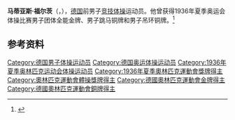 {{NoteTA|G1=Sports}}
'''马蒂亚斯·福尔茨'''（{{lang-de|Matthias Volz}}，{{bd|1910年|5月4日|2004年|8月26日}}），[[德国|德国]]前男子[[竞技体操|竞技体操]]运动员。他曾获得1936年夏季奥运会体操比赛男子团体全能金牌、男子跳马铜牌和男子吊环铜牌。<ref>{{Cite web|title=Matthias VOLZ|url=https://www.olympic.org/matthias-volz|accessdate=2021-03-21|work=International Olympic Committee}}</ref>

== 参考资料 ==
{{reflist}}

{{奥林匹克运动会体操比赛男子团体全能冠军|1936}}

{{Authority control}}
{{DEFAULTSORT:Volz, Matthias}}
[[Category:德国男子体操运动员|Category:德国男子体操运动员]]
[[Category:德国奥运体操运动员|Category:德国奥运体操运动员]]
[[Category:1936年夏季奥林匹克运动会体操运动员|Category:1936年夏季奥林匹克运动会体操运动员]]
[[Category:1936年夏季奧林匹克運動會獎牌得主|Category:1936年夏季奧林匹克運動會獎牌得主]]
[[Category:奧林匹克運動會體操獎牌得主|Category:奧林匹克運動會體操獎牌得主]]
[[Category:德國奧林匹克運動會金牌得主|Category:德國奧林匹克運動會金牌得主]]
[[Category:德國奧林匹克運動會銅牌得主|Category:德國奧林匹克運動會銅牌得主]]